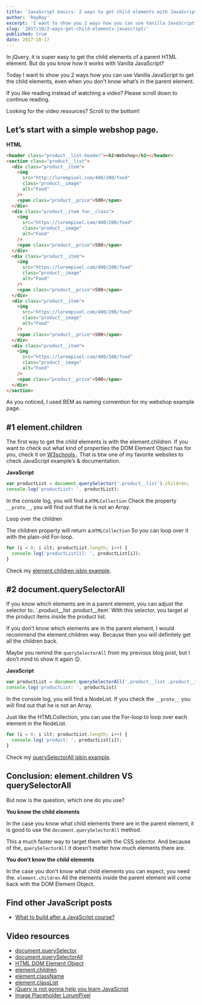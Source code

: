 ```yaml
---
title: 'JavaScript basics: 2 ways to get child elements with JavaScript'
author: 'RayRay'
excerpt: 'I want to show you 2 ways how you can use Vanilla JavaScript to get the child elements, even when you don’t know what’s in the parent element'
slug: '2017/10/2-ways-get-child-elements-javascript/'
published: true
date: 2017-10-17
---
```


In jQuery, it is super easy to get the child elements of a parent HTML element. But do you know how it works with Vanilla JavaScript?

Today I want to show you 2 ways how you can use Vanilla JavaScript to get the child elements, even when you don’t know what’s in the parent element.

If you like reading instead of watching a video? Please scroll down to continue reading.

<Youtube url="https://youtu.be/m3YCD9tifoA" />

Looking for the video resources? Scroll to the bottom!

<h2>Let’s start with a simple webshop page.</h2>
<strong>HTML</strong>

```html
<header class="product__list-header"><h2>Webshop</h2></header>
<section class="product__list">
  <div class="product__item">
    <img
      src="http://lorempixel.com/400/200/food"
      class="product__image"
      alt="Food"
    />
    <span class="product__price">500</span>
  </div>
  <div class="product__item fun__class">
    <img
      src="https://lorempixel.com/400/200/food"
      class="product__image"
      alt="Food"
    />
    <span class="product__price">500</span>
  </div>
  <div class="product__item">
    <img
      src="https://lorempixel.com/400/200/food"
      class="product__image"
      alt="Food"
    />
    <span class="product__price">500</span>
  </div>
  <div class="product__item">
    <img
      src="https://lorempixel.com/400/200/food"
      class="product__image"
      alt="Food"
    />
    <span class="product__price">500</span>
  </div>
  <div class="product__item">
    <img
      src="https://lorempixel.com/400/200/food"
      class="product__image"
      alt="Food"
    />
    <span class="product__price">500</span>
  </div>
</section>
```

As you noticed, I used BEM as naming convention for my webshop example page.

<h2>#1 element.children</h2>
The first way to get the child elements is with the element.children. If you want
to check out what kind of properties the DOM Element Object has for you, check it
on <a
  href="https://www.w3schools.com/jsref/dom_obj_all.asp"
  target="_blank"
  rel="noopener"
>
  W3schools
</a>
. That is btw one of my favorite websites to check JavaScript example’s &amp; documentation.

<strong>JavaScript</strong>

```javascript
var productList = document.querySelector('.product__list').children;
console.log('productList: ', productList);
```

In the console log, you will find a.`HTMLCollection` Check the property `__proto__`, you will find out that he is not an Array.

Loop over the children

The children property will return a.`HTMLCollection` So you can loop over it with the plain-old For-loop.

```javascript
for (i = 0; i &lt; productList.length; i++) {
  console.log('productList[i]: ', productList[i]);
}
```

Check my <a href="http://jsbin.com/kidijef/edit?html,js,output" rel="noopener">element.children jsbin example</a>.

<h2>#2 document.querySelectorAll</h2>
If you know which elements are in a parent element, you can adjust the selector to:.`.product__list
.product__item` With this selector, you target al the product items inside the product
list.

If you don’t know which elements are in the parent element, I would recommend the element.children way. Because then you will definitely get all the children back.

Maybe you remind the `querySelectorAll` from my previous blog post, but I don’t mind to show it again 😉.

<strong>JavaScript</strong>

```javascript
var productList = document.querySelectorAll('.product__list .product__item')
console.log('productList: ', productList)
```

In the console log, you will find a NodeList. If you check the `__proto__` you will find out that he is not an Array.

Just like the HTMLCollection, you can use the For-loop to loop over each element in the NodeList.

```javascript
for (i = 0; i &lt; productList.length; i++) {
  console.log('product: ', productList[i]);
}
```

Check my <a href="http://jsbin.com/pewado/1/edit?html,js,output" rel="noopener">querySelectorAll jsbin example</a>.

<h2>Conclusion: element.children VS querySelectorAll</h2>
But now is the question, which one do you use?

<strong>You know the child elements</strong>

In the case you know what child elements there are in the parent element, it is good to use the `document.querySelectorAll` method.

This a much faster way to target them with the CSS selector. And because of the, `querySelectorAll` it doesn’t matter how much elements there are.

<strong>You don’t know the child elements</strong>

In the case you don’t know what child elements you can expect, you need the. `element.children` All the elements inside the parent element will come back with the DOM Element Object.

## Find other JavaScript posts

- [What to build after a JavaScript course?](https://mrfrontend.org/2019/07/what-to-build-after-a-javascript-course)

<h2>Video resources</h2>
<ul>
  <li>
    <a
      href="https://www.w3schools.com/jsref/met_document_queryselector.asp"
      rel="noopener"
    >
      document.querySelector
    </a>
  </li>
  <li>
    <a
      href="https://www.w3schools.com/jsref/met_document_queryselectorall.asp"
      rel="noopener"
    >
      document.querySelectorAll
    </a>
  </li>
  <li>
    <a href="https://www.w3schools.com/jsref/dom_obj_all.asp" rel="noopener">
      HTML DOM Element Object
    </a>
  </li>
  <li>
    <a
      href="https://www.w3schools.com/jsref/prop_element_children.asp"
      rel="noopener"
    >
      element.children
    </a>
  </li>
  <li>
    <a
      href="https://www.w3schools.com/jsref/prop_html_classname.asp"
      rel="noopener"
    >
      element.className
    </a>
  </li>
  <li>
    <a
      href="https://www.w3schools.com/jsref/prop_element_classlist.asp"
      rel="noopener"
    >
      element.classList
    </a>
  </li>
  <li>
    <a
      href="https://blog.mrfrontend.org/2017/10/jquery-will-not-help-you-learn-javascript/"
      rel="noopener"
    >
      jQuery is not gonna help you learn JavaScript
    </a>
  </li>
  <li>
    <a href="http://lorempixel.com/" rel="noopener">
      Image Placeholder LorumPixel
    </a>
  </li>
</ul>
